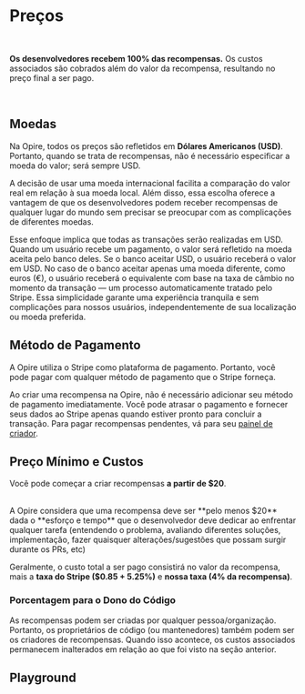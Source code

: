 
# Preços

<br/>

<InfoPanel>**Os desenvolvedores recebem 100% das recompensas.** Os custos associados são cobrados além do valor da recompensa, resultando no preço final a ser pago.</InfoPanel>

<br/>

## Moedas

Na Opire, todos os preços são refletidos em **Dólares Americanos (USD)**. Portanto, quando se trata de recompensas, não é necessário especificar a moeda do valor; será sempre USD.

A decisão de usar uma moeda internacional facilita a comparação do valor real em relação à sua moeda local. Além disso, essa escolha oferece a vantagem de que os desenvolvedores podem receber recompensas de qualquer lugar do mundo sem precisar se preocupar com as complicações de diferentes moedas.

Esse enfoque implica que todas as transações serão realizadas em USD. Quando um usuário recebe um pagamento, o valor será refletido na moeda aceita pelo banco deles. Se o banco aceitar USD, o usuário receberá o valor em USD. No caso de o banco aceitar apenas uma moeda diferente, como euros (€), o usuário receberá o equivalente com base na taxa de câmbio no momento da transação — um processo automaticamente tratado pelo Stripe. Essa simplicidade garante uma experiência tranquila e sem complicações para nossos usuários, independentemente de sua localização ou moeda preferida.

## Método de Pagamento

A Opire utiliza o Stripe como plataforma de pagamento. Portanto, você pode pagar com qualquer método de pagamento que o Stripe forneça.

Ao criar uma recompensa na Opire, não é necessário adicionar seu método de pagamento imediatamente. Você pode atrasar o pagamento e fornecer seus dados ao Stripe apenas quando estiver pronto para concluir a transação. Para pagar recompensas pendentes, vá para seu [painel de criador](https://app.opire.dev/dashboard/creator/rewards).

## Preço Mínimo e Custos

Você pode começar a criar recompensas **a partir de $20**.

<br/>
<InfoPanel>A Opire considera que uma recompensa deve ser **pelo menos $20** dada o **esforço e tempo** que o desenvolvedor deve dedicar ao enfrentar qualquer tarefa <DimmedText>(entendendo o problema, avaliando diferentes soluções, implementação, fazer quaisquer alterações/sugestões que possam surgir durante os PRs, etc)</DimmedText></InfoPanel>
<br/>

Geralmente, o custo total a ser pago consistirá no valor da recompensa, mais a **taxa do Stripe ($0.85 + 5.25%)** e **nossa taxa (4% da recompensa)**.

### Porcentagem para o Dono do Código

As recompensas podem ser criadas por qualquer pessoa/organização. Portanto, os proprietários de código (ou mantenedores) também podem ser os criadores de recompensas. Quando isso acontece, os custos associados permanecem inalterados em relação ao que foi visto na seção anterior.

## Playground
<br/>

<RewardCalculator/>
